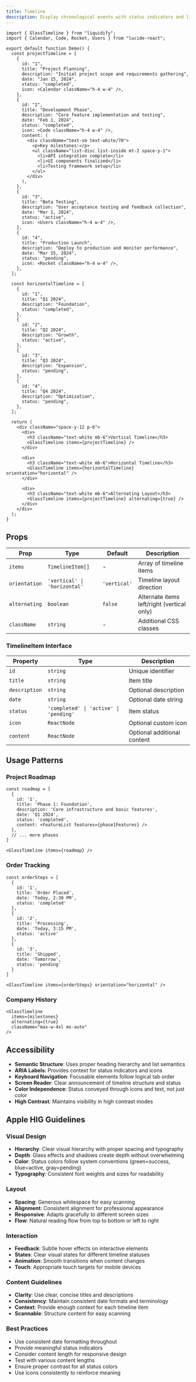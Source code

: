 ```yaml
---
title: Timeline
description: Display chronological events with status indicators and liquid glass styling.
---
```


```tsx live
import { GlassTimeline } from "liquidify";
import { Calendar, Code, Rocket, Users } from "lucide-react";

export default function Demo() {
  const projectTimeline = [
    {
      id: "1",
      title: "Project Planning",
      description: "Initial project scope and requirements gathering",
      date: "Jan 15, 2024",
      status: "completed",
      icon: <Calendar className="h-4 w-4" />,
    },
    {
      id: "2",
      title: "Development Phase",
      description: "Core feature implementation and testing",
      date: "Feb 1, 2024",
      status: "completed",
      icon: <Code className="h-4 w-4" />,
      content: (
        <div className="text-sm text-white/70">
          <p>Key milestones:</p>
          <ul className="list-disc list-inside mt-2 space-y-1">
            <li>API integration complete</li>
            <li>UI components finalized</li>
            <li>Testing framework setup</li>
          </ul>
        </div>
      ),
    },
    {
      id: "3",
      title: "Beta Testing",
      description: "User acceptance testing and feedback collection",
      date: "Mar 1, 2024",
      status: "active",
      icon: <Users className="h-4 w-4" />,
    },
    {
      id: "4",
      title: "Production Launch",
      description: "Deploy to production and monitor performance",
      date: "Mar 15, 2024",
      status: "pending",
      icon: <Rocket className="h-4 w-4" />,
    },
  ];

  const horizontalTimeline = [
    {
      id: "1",
      title: "Q1 2024",
      description: "Foundation",
      status: "completed",
    },
    {
      id: "2",
      title: "Q2 2024",
      description: "Growth",
      status: "active",
    },
    {
      id: "3",
      title: "Q3 2024",
      description: "Expansion",
      status: "pending",
    },
    {
      id: "4",
      title: "Q4 2024",
      description: "Optimization",
      status: "pending",
    },
  ];

  return (
    <div className="space-y-12 p-6">
      <div>
        <h3 className="text-white mb-6">Vertical Timeline</h3>
        <GlassTimeline items={projectTimeline} />
      </div>

      <div>
        <h3 className="text-white mb-6">Horizontal Timeline</h3>
        <GlassTimeline items={horizontalTimeline} orientation="horizontal" />
      </div>

      <div>
        <h3 className="text-white mb-6">Alternating Layout</h3>
        <GlassTimeline items={projectTimeline} alternating={true} />
      </div>
    </div>
  );
}
```

## Props

| Prop          | Type                         | Default      | Description                                |
| ------------- | ---------------------------- | ------------ | ------------------------------------------ |
| `items`       | `TimelineItem[]`             | -            | Array of timeline items                    |
| `orientation` | `'vertical' \| 'horizontal'` | `'vertical'` | Timeline layout direction                  |
| `alternating` | `boolean`                    | `false`      | Alternate items left/right (vertical only) |
| `className`   | `string`                     | -            | Additional CSS classes                     |

### TimelineItem Interface

| Property      | Type                                   | Description                 |
| ------------- | -------------------------------------- | --------------------------- |
| `id`          | `string`                               | Unique identifier           |
| `title`       | `string`                               | Item title                  |
| `description` | `string`                               | Optional description        |
| `date`        | `string`                               | Optional date string        |
| `status`      | `'completed' \| 'active' \| 'pending'` | Item status                 |
| `icon`        | `ReactNode`                            | Optional custom icon        |
| `content`     | `ReactNode`                            | Optional additional content |

## Usage Patterns

### Project Roadmap

```tsx
const roadmap = [
  {
    id: '1',
    title: 'Phase 1: Foundation',
    description: 'Core infrastructure and basic features',
    date: 'Q1 2024',
    status: 'completed',
    content: <FeatureList features={phase1Features} />
  },
  // ... more phases
]

<GlassTimeline items={roadmap} />
```

### Order Tracking

```tsx
const orderSteps = [
  {
    id: '1',
    title: 'Order Placed',
    date: 'Today, 2:30 PM',
    status: 'completed'
  },
  {
    id: '2',
    title: 'Processing',
    date: 'Today, 3:15 PM',
    status: 'active'
  },
  {
    id: '3',
    title: 'Shipped',
    date: 'Tomorrow',
    status: 'pending'
  }
]

<GlassTimeline items={orderSteps} orientation="horizontal" />
```

### Company History

```tsx
<GlassTimeline
  items={milestones}
  alternating={true}
  className="max-w-4xl mx-auto"
/>
```

## Accessibility

- **Semantic Structure**: Uses proper heading hierarchy and list semantics
- **ARIA Labels**: Provides context for status indicators and icons
- **Keyboard Navigation**: Focusable elements follow logical tab order
- **Screen Reader**: Clear announcement of timeline structure and status
- **Color Independence**: Status conveyed through icons and text, not just color
- **High Contrast**: Maintains visibility in high contrast modes

## Apple HIG Guidelines

### Visual Design

- **Hierarchy**: Clear visual hierarchy with proper spacing and typography
- **Depth**: Glass effects and shadows create depth without overwhelming
- **Color**: Status colors follow system conventions (green=success, blue=active, gray=pending)
- **Typography**: Consistent font weights and sizes for readability

### Layout

- **Spacing**: Generous whitespace for easy scanning
- **Alignment**: Consistent alignment for professional appearance
- **Responsive**: Adapts gracefully to different screen sizes
- **Flow**: Natural reading flow from top to bottom or left to right

### Interaction

- **Feedback**: Subtle hover effects on interactive elements
- **States**: Clear visual states for different timeline statuses
- **Animation**: Smooth transitions when content changes
- **Touch**: Appropriate touch targets for mobile devices

### Content Guidelines

- **Clarity**: Use clear, concise titles and descriptions
- **Consistency**: Maintain consistent date formats and terminology
- **Context**: Provide enough context for each timeline item
- **Scannable**: Structure content for easy scanning

### Best Practices

- Use consistent date formatting throughout
- Provide meaningful status indicators
- Consider content length for responsive design
- Test with various content lengths
- Ensure proper contrast for all status colors
- Use icons consistently to reinforce meaning
